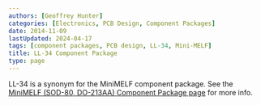```yaml
---
authors: [Geoffrey Hunter]
categories: [Electronics, PCB Design, Component Packages]
date: 2014-11-09
lastUpdated: 2024-04-17
tags: [component packages, PCB design, LL-34, Mini-MELF]
title: LL-34 Component Package
type: page
---
```



LL-34 is a synonym for the MiniMELF component package. See the [MiniMELF (SOD-80, DO-213AA) Component Package page](/pcb-design/component-packages/minimelf-component-package/) for more info.
